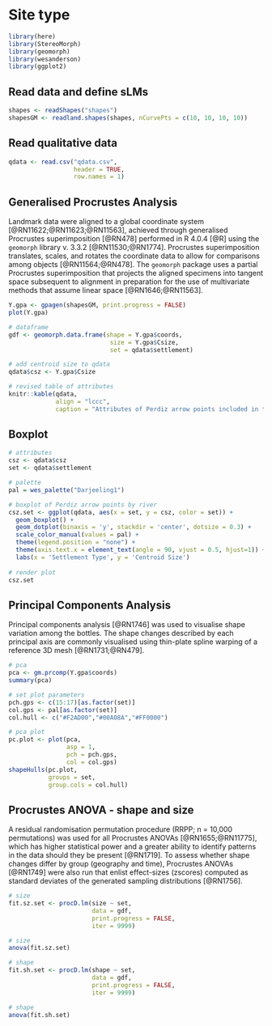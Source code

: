 # Site type

```r
library(here)
library(StereoMorph)
library(geomorph)
library(wesanderson)
library(ggplot2)
```

## Read data and define sLMs

```r
shapes <- readShapes("shapes")
shapesGM <- readland.shapes(shapes, nCurvePts = c(10, 10, 10, 10))
```

## Read qualitative data

```r
qdata <- read.csv("qdata.csv",
                  header = TRUE,
                  row.names = 1)
```

## Generalised Procrustes Analysis

Landmark data were aligned to a global coordinate system [@RN11622;@RN11623;@RN11563], achieved through generalised Procrustes superimposition [@RN478] performed in R 4.0.4 [@R] using the `geomorph` library v. 3.3.2 [@RN11530;@RN1774]. Procrustes superimposition translates, scales, and rotates the coordinate data to allow for comparisons among objects [@RN11564;@RN478]. The `geomorph` package uses a partial Procrustes superimposition that projects the aligned specimens into tangent space subsequent to alignment in preparation for the use of multivariate methods that assume linear space [@RN1646;@RN11563]. 

```r
Y.gpa <- gpagen(shapesGM, print.progress = FALSE)
plot(Y.gpa)

# dataframe
gdf <- geomorph.data.frame(shape = Y.gpa$coords,
                            size = Y.gpa$Csize,
                            set = qdata$settlement)

# add centroid size to qdata
qdata$csz <- Y.gpa$Csize

# revised table of attributes
knitr::kable(qdata,
             align = "lccc",
             caption = "Attributes of Perdiz arrow points included in the sample.")
```

## Boxplot

```r
# attributes
csz <- qdata$csz
set <- qdata$settlement

# palette
pal = wes_palette("Darjeeling1")

# boxplot of Perdiz arrow points by river
csz.set <- ggplot(qdata, aes(x = set, y = csz, color = set)) +
  geom_boxplot() +
  geom_dotplot(binaxis = 'y', stackdir = 'center', dotsize = 0.3) +
  scale_color_manual(values = pal) +
  theme(legend.position = "none") +
  theme(axis.text.x = element_text(angle = 90, vjust = 0.5, hjust=1)) +
  labs(x = 'Settlement Type', y = 'Centroid Size')
  
# render plot
csz.set
```

## Principal Components Analysis

Principal components analysis [@RN1746] was used to visualise shape variation among the bottles. The shape changes described by each principal axis are commonly visualised using thin-plate spline warping of a reference 3D mesh [@RN1731;@RN479]. 

```r
# pca
pca <- gm.prcomp(Y.gpa$coords)
summary(pca)

# set plot parameters
pch.gps <- c(15:17)[as.factor(set)]
col.gps <- pal[as.factor(set)]
col.hull <- c("#F2AD00","#00A08A","#FF0000")

# pca plot
pc.plot <- plot(pca,
                asp = 1,
                pch = pch.gps,
                col = col.gps)
shapeHulls(pc.plot,
           groups = set,
           group.cols = col.hull)
```

## Procrustes ANOVA - shape and size

A residual randomisation permutation procedure (RRPP; n = 10,000 permutations) was used for all Procrustes ANOVAs [@RN1655;@RN11775], which has higher statistical power and a greater ability to identify patterns in the data should they be present [@RN1719]. To assess whether shape changes differ by group (geography and time), Procrustes ANOVAs [@RN1749] were also run that enlist effect-sizes (zscores) computed as standard deviates of the generated sampling distributions [@RN1756].

```r
# size
fit.sz.set <- procD.lm(size ~ set,
                       data = gdf,
                       print.progress = FALSE,
                       iter = 9999)

# size
anova(fit.sz.set)

# shape
fit.sh.set <- procD.lm(shape ~ set,
                       data = gdf,
                       print.progress = FALSE,
                       iter = 9999)

# shape
anova(fit.sh.set)
```
